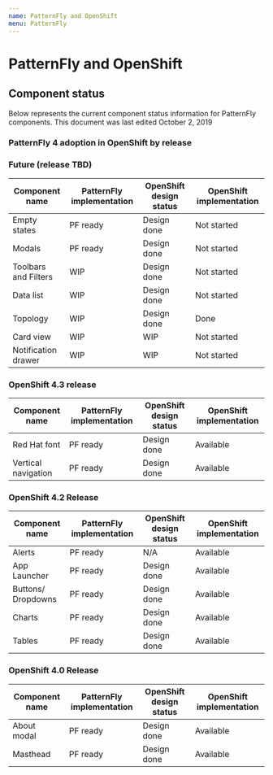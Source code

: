 ```yaml
---
name: PatternFly and OpenShift
menu: PatternFly
---
```


# PatternFly and OpenShift

## Component status

Below represents the current component status information for PatternFly components.
This document was last edited October 2, 2019

### PatternFly 4 adoption in OpenShift by release

### Future (release TBD)			

| Component name            | PatternFly implementation  | OpenShift design status     | OpenShift implementation     | 
| ------------------------- | ------------------ |------------------ | ---| 
| Empty states	|PF ready |	Design done| 	Not started 
|Modals|	PF ready |	Design done |	Not started
|Toolbars and Filters	|WIP 	|Design done |	Not started 
|Data list |	WIP 	| Design done |	Not started 
| Topology | WIP | Design done | 	Done
| Card view |  WIP |  WIP |Not started
| Notification drawer | WIP | WIP | Not started

### OpenShift 4.3 release 
| Component name            | PatternFly implementation  | OpenShift design status     | OpenShift implementation     | 
| ------------------------- | ------------------ |------------------ | ---| 
|Red Hat font	|PF ready |	Design done |	Available|
|Vertical navigation	|PF ready |	Design done |	Available |

### OpenShift 4.2 Release
| Component name            | PatternFly implementation  | OpenShift design status     | OpenShift implementation     | 
| ------------------------- | ------------------ |------------------ | ---| 
|Alerts |	PF ready |	N/A	| Available |  
| App Launcher	| PF ready | 	Design done 	| Available| 
|Buttons/ Dropdowns	|PF ready 	|Design done |	Available |
|Charts |	PF ready |	Design done |	Available|
|Tables	|PF ready |	Design done 	|Available|

### OpenShift 4.0 Release
| Component name            | PatternFly implementation  | OpenShift design status     | OpenShift implementation     | 
| ------------------------- | ------------------ |------------------ | ---| 
|About modal	 | PF ready 	| Design done |Available |
|Masthead	|PF ready |	Design done 	|Available
